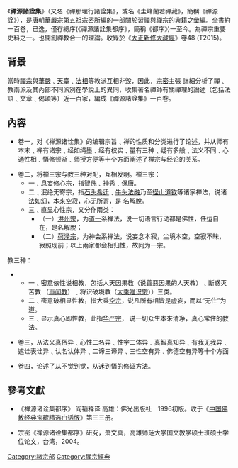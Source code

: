 {{中國地區的禪宗}}
{{Infobox book
| name             = 《禪源諸詮集》
| title_orig       =
| translator       =
| image            = 
| image_caption    =
| author           = [[唐|唐]][[圭峰宗密|圭峰宗密]]（784年－841年）
| illustrator      =
| cover_artist     =
| country          =
| language         = [[中文|中文]]
| series           =
| subject          = 佛教、[[禪宗|禪宗]]史料、[[判教|判教]]
| genre            =
| publisher        =
| pub_date         = 西元 838 年~ 西元 840 年
| english_pub_date =
| media_type       =
| pages            =
| isbn             =
| oclc             =
| dewey            =
| congress         =
| preceded_by      =
| followed_by      = 
}}

《'''禪源諸詮集'''》（又名《禪那理行諸詮集》，或名《圭峰蘭若禪藏》，簡稱《禪源詮》），是[[唐朝|唐朝]][[華嚴宗|華嚴宗]]第五祖[[宗密|宗密]]所編的一部關於習[[禪|禪]]與[[禪宗|禪宗]]的典籍之彙編。全書約一百卷，已逸，僅存總序(《禪源諸詮集都序》，簡稱《都序》)一至今。為禪宗重要史料之一。也開創禪教合一的理論。收錄於《[[大正新修大藏經|大正新修大藏經]]》卷48 (T2015)。

== 背景 ==
當時[[禪宗|禪宗]]與[[華嚴|華嚴]]﹑[[天臺|天臺]]﹑[[法相|法相]]等教派互相非毀，因此，[[宗密|宗密]]主張
{{quote|禪教一致，以和會禪﹑教為宗旨
}}
詳細分析了禪﹑教兩派及其內部不同派別在學說上的異同，收集著名禪師有關禪理的論述（包括法語﹑文章﹑偈頌等）近一百家，編成《禪源諸詮集》一百卷。

== 內容 ==
*卷一，对《禅源诸诠集》的编辑宗旨﹑禅的性质和分类进行了论述，并从师有本末﹑禅有诸宗﹑经如绳墨﹑经有权实﹑量有三种﹑疑有多般﹑法义不同﹑心通性相﹑悟修顿渐﹑师授方便等十个方面阐述了禅宗与经论的关系。

*卷二，将禅三宗与教三种对配，互相发明。禅三宗：
** 一﹑息妄修心宗，指[[智侁|智侁]]﹑[[神秀|神秀]]﹑[[保唐|保唐]]。
** 二﹑泯绝无寄宗，指[[石头希迁|石头希迁]]﹑[[牛头法融|牛头法融]]乃至[[径山道钦|径山道钦]]等诸家禅法，说诸法如幻，本來空寂，心无所寄，是 名解脫。
** 三﹑直显心性宗，又分作兩类：
***（一）[[洪州宗|洪州宗]]，为[[道一|道一]]系禅法，说一切语言行动都是佛性，任运自在，是名解脫；
***（二）[[荷泽宗|荷泽宗]]，为神会系禅法，说妄念本寂，尘境本空，空寂不昧，寂照现前；以上兩家都会相归性，故同为一宗。

教三种：
**一﹑密意依性说相教，包括人天因果教（说善惡因果的人天教）﹑断惑灭苦教 （[[声闻|声闻教]]）﹑将识破境教（[[唯识|大乘唯识宗]]））三类。
**二﹑密意破相显性教，指大乘[[空宗|空宗]]，说凡所有相皆是虚妄，而以“无住”为道。
**三﹑显示真心即性教，此指[[华严宗|华严宗]]， 说一切众生本來清净，真心常住的教法。

*卷三，从法义真俗异﹑心性二名异﹑性字二体异﹑真智真知异﹑有我无我异﹑遮诠表诠异﹑认名认体异﹑二谛三谛异﹑三性空有异﹑佛德空有异等十个方面

*卷四，论述了从不觉到觉，从迷到悟的修证方法。

== 參考文獻 ==
*《禅源诸诠集都序》 阎韬释译 高雄：佛光出版社　1996初版。收于《[[中国佛教经典宝藏精选白话版|中国佛教经典宝藏精选白话版]]》第三三册。

* 宗密《禅源诸诠集都序》研究，萧文真，高雄师范大学国文教学硕士班硕士学位论文，台湾，2004。

{{China-buddhism-book-zhuzong}}
[[Category:諸宗部|Category:諸宗部]]
[[Category:禪宗經典|Category:禪宗經典]]